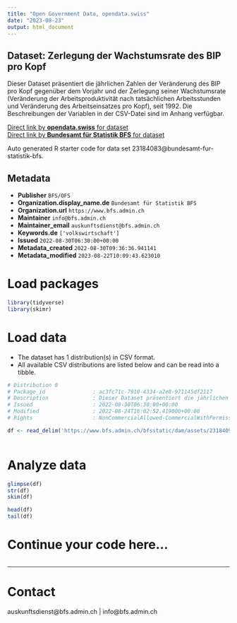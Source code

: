 ```yaml
---
title: "Open Government Data, opendata.swiss"
date: "2023-08-23"
output: html_document
---
```


## Dataset: Zerlegung der Wachstumsrate des BIP pro Kopf

Dieser Dataset präsentiert die jährlichen Zahlen der Veränderung des BIP pro Kopf gegenüber dem Vorjahr und der Zerlegung seiner Wachstumsrate (Veränderung der Arbeitsproduktivität nach tatsächlichen Arbeitsstunden und Veränderung des Arbeitseinsatzes pro Kopf), seit 1992. Die Beschreibungen der Variablen in der CSV-Datei sind im Anhang verfügbar.

[Direct link by **opendata.swiss** for dataset](https://opendata.swiss/de/dataset/zerlegung-der-wachstumsrate-des-bip-pro-einwohner8)<br>
[Direct link by **Bundesamt für Statistik BFS** for dataset](https://www.bfs.admin.ch/asset/de/ts-x-04.02.01.06)

Auto generated R starter code for data set 23184083@bundesamt-fur-statistik-bfs.

## Metadata

- **Publisher** `BFS/OFS`
- **Organization.display_name.de** `Bundesamt für Statistik BFS`
- **Organization.url** `https://www.bfs.admin.ch`
- **Maintainer** `info@bfs.admin.ch`
- **Maintainer_email** `auskunftsdienst@bfs.admin.ch`
- **Keywords.de** `['volkswirtschaft']`
- **Issued** `2022-08-30T06:30:00+00:00`
- **Metadata_created** `2022-08-30T09:36:36.941141`
- **Metadata_modified** `2023-08-22T10:09:43.623010`


# Load packages

```r

library(tidyverse)
library(skimr)

```

# Load data

-   The dataset has 1 distribution(s) in CSV format.
-   All available CSV distributions are listed below and can be read into a tibble.

```r

# Distribution 0
# Package_id               : ac3fc71c-7910-4334-a2e8-971145df2117
# Description              : Dieser Dataset präsentiert die jährlichen Zahlen der Veränderung des BIP pro Kopf gegenüber dem Vorjahr und der Zerlegung seiner Wachstumsrate (Veränderung der Arbeitsproduktivität nach tatsächlichen Arbeitsstunden und Veränderung des Arbeitseinsatzes pro Kopf), seit 1992. Die Beschreibungen der Variablen in der CSV-Datei sind im Anhang verfügbar.
# Issued                   : 2022-08-30T06:30:00+00:00
# Modified                 : 2022-08-24T16:02:52.419000+00:00
# Rights                   : NonCommercialAllowed-CommercialWithPermission-ReferenceRequired

df <- read_delim('https://www.bfs.admin.ch/bfsstatic/dam/assets/23184091/master')



```

# Analyze data

```r

glimpse(df)
str(df)
skim(df)

head(df)
tail(df)

```

# Continue your code here...

```r

```

------------------------------------------------------------------------

# Contact

auskunftsdienst@bfs.admin.ch | info@bfs.admin.ch

